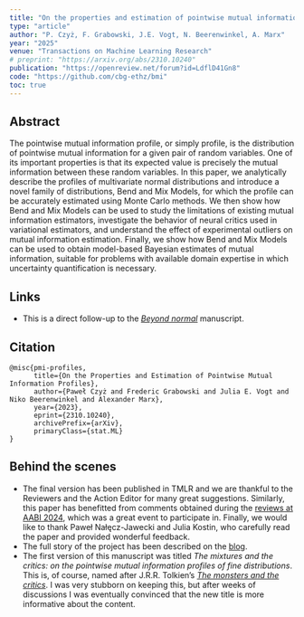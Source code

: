 ```yaml
---
title: "On the properties and estimation of pointwise mutual information profiles"
type: "article"
author: "P. Czyż, F. Grabowski, J.E. Vogt, N. Beerenwinkel, A. Marx"
year: "2025"
venue: "Transactions on Machine Learning Research"
# preprint: "https://arxiv.org/abs/2310.10240"
publication: "https://openreview.net/forum?id=LdflD41Gn8"
code: "https://github.com/cbg-ethz/bmi"
toc: true
---
```




## Abstract
The pointwise mutual information profile, or simply profile, is the distribution of pointwise mutual information for a given pair of random variables.
One of its important properties is that its expected value is precisely the mutual information between these random variables.
In this paper, we analytically describe the profiles of multivariate normal distributions and introduce a novel family of distributions, Bend and Mix Models, for which the profile can be accurately estimated using Monte Carlo methods.
We then show how Bend and Mix Models can be used to study the limitations of existing mutual information estimators, investigate the behavior of neural critics used in variational estimators, and understand the effect of experimental outliers on mutual information estimation.
Finally, we show how Bend and Mix Models can be used to obtain model-based Bayesian estimates of mutual information, suitable for problems with available domain expertise in which uncertainty quantification is necessary.


## Links

- This is a direct follow-up to the [*Beyond normal*](beyond-normal.qmd) manuscript.

## Citation
```
@misc{pmi-profiles,
      title={On the Properties and Estimation of Pointwise Mutual Information Profiles}, 
      author={Paweł Czyż and Frederic Grabowski and Julia E. Vogt and Niko Beerenwinkel and Alexander Marx},
      year={2023},
      eprint={2310.10240},
      archivePrefix={arXiv},
      primaryClass={stat.ML}
}
```

## Behind the scenes

- The final version has been published in TMLR and we are thankful to the Reviewers and the Action Editor for many great suggestions. Similarly, this paper has benefitted from comments obtained during the [reviews at AABI 2024](https://openreview.net/forum?id=cRtZ4sx3cU), which was a great event to participate in. Finally, we would like to thank Paweł Nałęcz-Jawecki and Julia Kostin, who carefully read the paper and provided wonderful feedback. 
- The full story of the project has been described on the [blog](../posts/on-beyond-normal.qmd).
- The first version of this manuscript was titled *The mixtures and the critics: on the pointwise mutual information profiles of fine distributions*. This is, of course, named after J.R.R. Tolkien's [*The monsters and the critics*](https://en.wikipedia.org/wiki/Beowulf:_The_Monsters_and_the_Critics). I was very stubborn on keeping this, but after weeks of discussions I was eventually convinced that the new title is more informative about the content.
